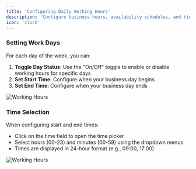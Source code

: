 ```yaml
---
title: 'Configuring Daily Working Hours'
description: 'Configure business hours, availability schedules, and time zone settings'
icon: 'clock'
---
```

### Setting Work Days

For each day of the week, you can:

1. **Toggle Day Status**: Use the "On/Off" toggle to enable or disable working hours for specific days
2. **Set Start Time**: Configure when your business day begins
3. **Set End Time**: Configure when your business day ends

![Working Hours](/images/settings/working-hours/image1.png)

### Time Selection

When configuring start and end times:

- Click on the time field to open the time picker
- Select hours (00-23) and minutes (00-59) using the dropdown menus
- Times are displayed in 24-hour format (e.g., 09:00, 17:00)

![Working Hours](/images/settings/working-hours/image2.png)
